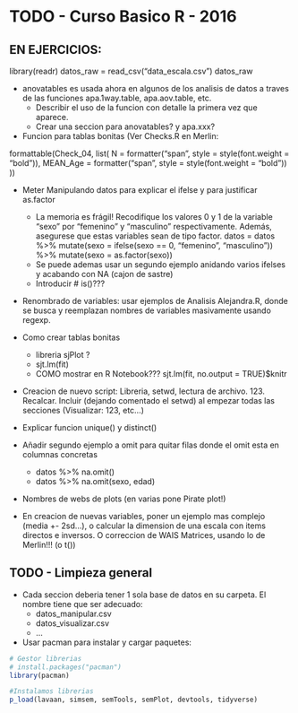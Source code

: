 # TODO - Curso Basico R - 2016

## EN EJERCICIOS: 
library(readr)
datos_raw = read_csv("data_escala.csv")
datos_raw

* anovatables es usada ahora en algunos de los analisis de datos a traves de las funciones apa.1way.table, apa.aov.table, etc.
    + Describir el uso de la funcion con detalle la primera vez que aparece. 
    + Crear una seccion para anovatables? y apa.xxx?

* Funcion para tablas bonitas (Ver Checks.R en Merlin:

formattable(Check_04, list(
  N = formatter("span", style = style(font.weight = "bold")),
  MEAN_Age = formatter("span", style = style(font.weight = "bold"))
))


* Meter Manipulando datos para explicar el ifelse y para justificar as.factor
    + La memoria es frágil! Recodifique los valores 0 y 1 de la variable "sexo" por "femenino" y "masculino" respectivamente. Además, asegurese que estas variables sean de tipo factor.
datos = datos %>% mutate(sexo = ifelse(sexo == 0, "femenino", "masculino")) %>% mutate(sexo = as.factor(sexo))
    + Se puede ademas usar un segundo ejemplo anidando varios ifelses y acabando con NA (cajon de sastre)
    + Introducir # is()???

* Renombrado de variables: usar ejemplos de Analisis Alejandra.R, donde se busca y reemplazan nombres de variables masivamente usando regexp.
    
* Como crear tablas bonitas
    + libreria sjPlot ? 
    + sjt.lm(fit)
    + COMO mostrar en R Notebook??? sjt.lm(fit, no.output = TRUE)$knitr

* Creacion de nuevo script: Libreria, setwd, lectura de archivo. 123. Recalcar. Incluir (dejando comentado el setwd) al empezar todas las secciones (Visualizar: 123, etc...)


* Explicar funcion unique() y distinct()

* Añadir segundo ejemplo a omit para quitar filas donde el omit esta en columnas concretas
    + datos %>% na.omit()
    + datos %>% na.omit(sexo, edad)  
      
* Nombres de webs de plots (en varias pone Pirate plot!)

* En creacion de nuevas variables, poner un ejemplo mas complejo (media +- 2sd...), o calcular la dimension de una escala con items directos e inversos. O correccion de WAIS Matrices, usando lo de Merlin!!! (o t())

## TODO - Limpieza general

* Cada seccion deberia tener 1 sola base de datos en su carpeta. El nombre tiene que ser adecuado: 
    + datos_manipular.csv
    + datos_visualizar.csv
    + ...
    
* Usar pacman para instalar y cargar paquetes:
```r
# Gestor librerias
# install.packages("pacman")
library(pacman)

#Instalamos librerias
p_load(lavaan, simsem, semTools, semPlot, devtools, tidyverse)
```

